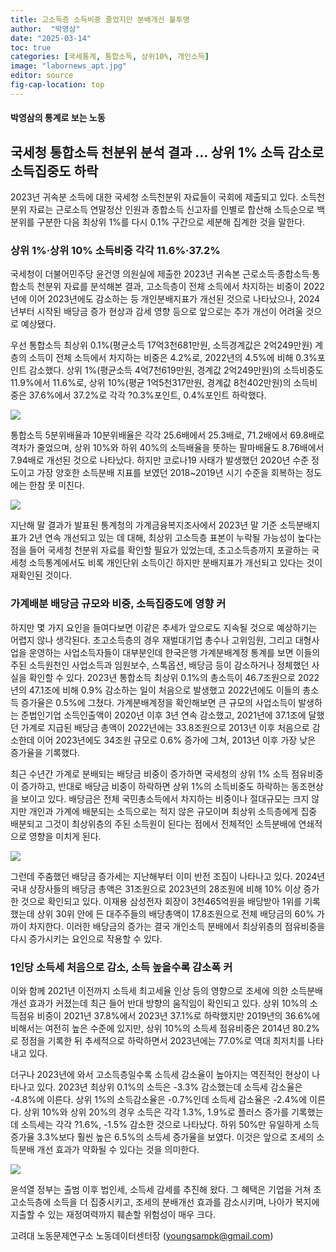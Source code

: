 ```yaml
---
title: 고소득층 소득비중 줄었지만 분배개선 불투명
author:  "박영삼"
date: "2025-03-14"
toc: true
categories: [국세통계, 통합소득, 상위10%, 개인소득]
image: "labornews_apt.jpg"
editor: source
fig-cap-location: top
---
```


#### 박영삼의 통계로 보는 노동

## 국세청 통합소득 천분위 분석 결과 … 상위 1% 소득 감소로 소득집중도 하락

2023년 귀속분 소득에 대한 국세청 소득천분위 자료들이 국회에 제출되고 있다. 소득천분위 자료는 근로소득 연말정산 인원과 종합소득 신고자를 인별로 합산해 소득순으로 백분위를 구분한 다음 최상위 1%를 다시 0.1% 구간으로 세분해 집계한 것을 말한다.

### 상위 1%·상위 10% 소득비중 각각 11.6%·37.2%

국세청이 더불어민주당 윤건영 의원실에 제출한 2023년 귀속본 근로소득·종합소득·통합소득 천분위 자료를 분석해본 결과, 고소득층이 전체 소득에서 차지하는 비중이 2022년에 이어 2023년에도 감소하는 등 개인분배지표가 개선된 것으로 나타났으나, 2024년부터 시작된 배당금 증가 현상과 감세 영향 등으로 앞으로는 추가 개선이 어려울 것으로 예상됐다.

우선 통합소득 최상위 0.1%(평균소득 17억3천681만원, 소득경계값은 2억249만원) 계층의 소득이 전체 소득에서 차지하는 비중은 4.2%로, 2022년의 4.5%에 비해 0.3%포인트 감소했다. 상위 1%(평균소득 4억7천619만원, 경계값 2억249만원)의 소득비중도 11.9%에서 11.6%로, 상위 10%(평균 1억5천317만원, 경계값 8천402만원)의 소득비중은 37.6%에서 37.2%로 각각 ?0.3%포인트, 0.4%포인트 하락했다.

![](tincome1.jpg){fig-align="center"}

통합소득 5분위배율과 10분위배율은 각각 25.6배에서 25.3배로, 71.2배에서 69.8배로 격차가 줄었으며, 상위 10%와 하위 40%의 소득배율을 뜻하는 팔마배율도 8.76배에서 7.94배로 개선된 것으로 나타났다. 하지만 코로나19 사태가 발생했던 2020년 수준 정도이고 가장 양호한 소득분배 지표를 보였던 2018~2019년 시기 수준을 회복하는 정도에는 한참 못 미친다.

![](tincome2.jpg){fig-align="center"}

지난해 말 결과가 발표된 통계청의 가계금융복지조사에서 2023년 말 기준 소득분배지표가 2년 연속 개선되고 있는 데 대해, 최상위 고소득층 표본이 누락될 가능성이 높다는 점을 들어 국세청 천분위 자료를 확인할 필요가 있었는데, 초고소득층까지 포괄하는 국세청 소득통계에서도 비록 개인단위 소득이긴 하지만 분배지표가 개선되고 있다는 것이 재확인된 것이다.


### 가계배분 배당금 규모와 비중, 소득집중도에 영향 커

하지만 몇 가지 요인을 들여다보면 이같은 추세가 앞으로도 지속될 것으로 예상하기는 어렵지 않나 생각된다. 초고소득층의 경우 재벌대기업 총수나 고위임원, 그리고 대형사업을 운영하는 사업소득자들이 대부분인데 한국은행 가계분배계정 통계를 보면 이들의 주된 소득원천인 사업소득과 임원보수, 스톡옵션, 배당금 등이 감소하거나 정체했던 사실을 확인할 수 있다. 2023년 통합소득 최상위 0.1%의 총소득이 46.7조원으로 2022년의 47.1조에 비해 0.9% 감소하는 일이 처음으로 발생했고 2022년에도 이들의 총소득 증가율은 0.5%에 그쳤다. 가계분배계정을 확인해보면 큰 규모의 사업소득이 발생하는 준법인기업 소득인출액이 2020년 이후 3년 연속 감소했고, 2021년에 37.1조에 달했던 가계로 지급된 배당금 총액이 2022년에는 33.8조원으로 2013년 이후 처음으로 감소한데 이어 2023년에도 34조원 규모로 0.6% 증가에 그쳐, 2013년 이후 가장 낮은 증가율을 기록했다.

최근 수년간 가계로 분배되는 배당금 비중이 증가하면 국세청의 상위 1% 소득 점유비중이 증가하고, 반대로 배당금 비중이 하락하면 상위 1%의 소득비중도 하락하는 동조현상을 보이고 있다. 배당금은 전체 국민총소득에서 차지하는 비중이나 절대규모는 크지 않지만 개인과 가계에 배분되는 소득으로는 적지 않은 규모이며 최상위 소득층에게 집중 배분되고 그것이 최상위층의 주된 소득원이 된다는 점에서 전체적인 소득분배에 연쇄적으로 영향을 미치게 된다.

![](tincome3.jpg){fig-align="center"}

그런데 주춤했던 배당금 증가세는 지난해부터 이미 반전 조짐이 나타나고 있다. 2024년 국내 상장사들의 배당금 총액은 31조원으로 2023년의 28조원에 비해 10% 이상 증가한 것으로 확인되고 있다. 이재용 삼성전자 회장이 3천465억원을 배당받아 1위를 기록했는데 상위 30위 안에 든 대주주들의 배당총액이 17.8조원으로 전체 배당금의 60% 가까이 차지한다. 이러한 배당금의 증가는 결국 개인소득 분배에서 최상위층의 점유비중을 다시 증가시키는 요인으로 작용할 수 있다.


### 1인당 소득세 처음으로 감소, 소득 높을수록 감소폭 커

이와 함께 2021년 이전까지 소득세 최고세율 인상 등의 영향으로 조세에 의한 소득분배 개선 효과가 커졌는데 최근 들어 반대 방향의 움직임이 확인되고 있다. 상위 10%의 소득점유 비중이 2021년 37.8%에서 2023년 37.1%로 하락했지만 2019년의 36.6%에 비해서는 여전히 높은 수준에 있지만, 상위 10%의 소득세 점유비중은 2014년 80.2%로 정점을 기록한 뒤 추세적으로 하락하면서 2023년에는 77.0%로 역대 최저치를 나타내고 있다.

더구나 2023년에 와서 고소득층일수록 소득세 감소율이 높아지는 역진적인 현상이 나타나고 있다. 2023년 최상위 0.1%의 소득은 -3.3% 감소했는데 소득세 감소율은 -4.8%에 이른다. 상위 1%의 소득감소율은 -0.7%인데 소득세 감소율은 -2.4%에 이른다. 상위 10%와 상위 20%의 경우 소득은 각각 1.3%, 1.9%로 플러스 증가를 기록했는데 소득세는 각각 ?1.6%, -1.5% 감소한 것으로 나타났다. 하위 50%만 유일하게 소득증가율 3.3%보다 훨씬 높은 6.5%의 소득세 증가율을 보였다. 이것은 앞으로 조세의 소득분배 개선 효과가 약화될 수 있다는 것을 의미한다.

![](tincome4.jpg){fig-align="center"}

윤석열 정부는 출범 이후 법인세, 소득세 감세를 추진해 왔다. 그 혜택은 기업을 거쳐 초고소득층에 소득을 더 집중시키고, 조세의 분배개선 효과를 감소시키며, 나아가 복지에 지출할 수 있는 재정여력까지 훼손할 위험성이 매우 크다.


고려대 노동문제연구소 노동데이터센터장 ([youngsampk\@gmail.com](youngsampk@gmail.com))
